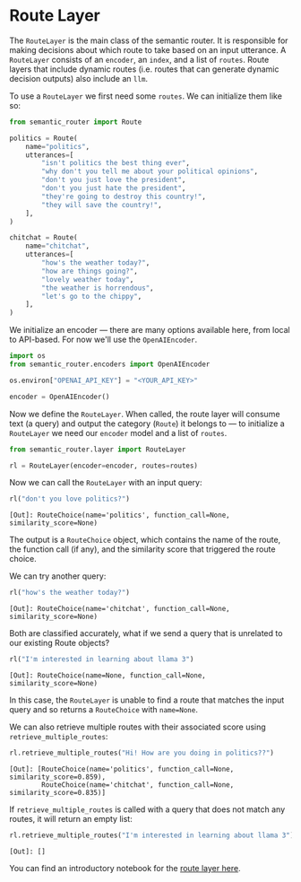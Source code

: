 # Route Layer

The `RouteLayer` is the main class of the semantic router. It is responsible
for making decisions about which route to take based on an input utterance.
A `RouteLayer` consists of an `encoder`, an `index`, and a list of `routes`.
Route layers that include dynamic routes (i.e. routes that can generate dynamic
decision outputs) also include an `llm`.

To use a `RouteLayer` we first need some `routes`. We can initialize them like
so:

```python
from semantic_router import Route

politics = Route(
    name="politics",
    utterances=[
        "isn't politics the best thing ever",
        "why don't you tell me about your political opinions",
        "don't you just love the president",
        "don't you just hate the president",
        "they're going to destroy this country!",
        "they will save the country!",
    ],
)

chitchat = Route(
    name="chitchat",
    utterances=[
        "how's the weather today?",
        "how are things going?",
        "lovely weather today",
        "the weather is horrendous",
        "let's go to the chippy",
    ],
)
```

We initialize an encoder — there are many options available here, from local
to API-based. For now we'll use the `OpenAIEncoder`.

```python
import os
from semantic_router.encoders import OpenAIEncoder

os.environ["OPENAI_API_KEY"] = "<YOUR_API_KEY>"

encoder = OpenAIEncoder()
```

Now we define the `RouteLayer`. When called, the route layer will consume text
(a query) and output the category (`Route`) it belongs to — to initialize a
`RouteLayer` we need our `encoder` model and a list of `routes`.

```python
from semantic_router.layer import RouteLayer

rl = RouteLayer(encoder=encoder, routes=routes)
```

Now we can call the `RouteLayer` with an input query:

```python
rl("don't you love politics?")
```

```
[Out]: RouteChoice(name='politics', function_call=None, similarity_score=None)
```

The output is a `RouteChoice` object, which contains the name of the route,
the function call (if any), and the similarity score that triggered the route
choice.

We can try another query:

```python
rl("how's the weather today?")
```

```
[Out]: RouteChoice(name='chitchat', function_call=None, similarity_score=None)
```

Both are classified accurately, what if we send a query that is unrelated to
our existing Route objects?

```python
rl("I'm interested in learning about llama 3")
```

```
[Out]: RouteChoice(name=None, function_call=None, similarity_score=None)
```

In this case, the `RouteLayer` is unable to find a route that matches the
input query and so returns a `RouteChoice` with `name=None`.

We can also retrieve multiple routes with their associated score using
`retrieve_multiple_routes`:

```python
rl.retrieve_multiple_routes("Hi! How are you doing in politics??")
```

```
[Out]: [RouteChoice(name='politics', function_call=None, similarity_score=0.859),
        RouteChoice(name='chitchat', function_call=None, similarity_score=0.835)]
```

If `retrieve_multiple_routes` is called with a query that does not match any
routes, it will return an empty list:

```python
rl.retrieve_multiple_routes("I'm interested in learning about llama 3")
```

```
[Out]: []
```

You can find an introductory notebook for the [route layer here](https://github.com/aurelio-labs/semantic-router/blob/main/docs/00-introduction.ipynb). 